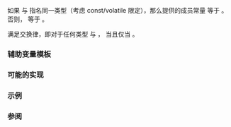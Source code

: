{{cpp/title|is_same}}
{{cpp/meta/navbar}}
{{ddcl|header=type_traits|since=c++11|
template&lt; class T, class U &gt;
struct is_same;
}}

如果 {{tt|T}} 与 {{tt|U}} 指名同一类型（考虑 const/volatile 限定），那么提供的成员常量 {{c|value}} 等于 {{c|true}}。否则，{{c|value}} 等于 {{c|false}}。

满足交换律，即对于任何类型 {{tt|T}} 与 {{tt|U}}，{{c|1=is_same&lt;T, U&gt;::value == true}} 当且仅当 {{c|1=is_same&lt;U, T&gt;::value == true}}。

{{cpp/types/nospec|v}}

=== 辅助变量模板 ===
{{ddcl|since=c++17|1=
template&lt; class T, class U &gt;
constexpr bool is_same_v = is_same&lt;T, U&gt;::value;
}}
{{cpp/types/integral_constant/inherit|{{tt|T}} 与 {{tt|U}} 是同一类型}}

===可能的实现===
{{eq fun
|1=
template&lt;class T, class U&gt;
struct is_same : std::false_type {};

template&lt;class T&gt;
struct is_same&lt;T, T&gt; : std::true_type {};
}}

===示例===
{{example
|code=
#include &lt;cstdint&gt;
#include &lt;iostream&gt;
#include &lt;type_traits&gt;

#define SHOW(...) std::cout &lt;&lt; #__VA_ARGS__ &lt;&lt; " : " &lt;&lt; __VA_ARGS__ &lt;&lt; '\n'

int main()
{
    std::cout &lt;&lt; std::boolalpha;

    // 一些由实现定义的状况

    // 若 'int' 为 32 位则通常为 true
    SHOW( std::is_same&lt;int, std::int32_t&gt;::value ); // 可能为 true
    // 若使用 ILP64 数据模型则可能为 true
    SHOW( std::is_same&lt;int, std::int64_t&gt;::value ); // 可能为 false

    // 与上面相同的测试，但使用了 C++17 的 std::is_same_v&lt;T, U&gt; 格式
    SHOW( std::is_same_v&lt;int, std::int32_t&gt; ); // 可能为 true
    SHOW( std::is_same_v&lt;int, std::int64_t&gt; ); // 可能为 false

    // 比较一对变量的类型
    long double num1 = 1.0;
    long double num2 = 2.0;
    static_assert( std::is_same_v&lt;decltype(num1), decltype(num2)&gt; == true );

    // 'float' 决非整数类型
    static_assert( std::is_same&lt;float, std::int32_t&gt;::value == false );

    // 'int' 为隐式的 'signed'
    static_assert( std::is_same_v&lt;int, int&gt; == true );
    static_assert( std::is_same_v&lt;int, unsigned int&gt; == false );
    static_assert( std::is_same_v&lt;int, signed int&gt; == true );

    // 不同于其他类型，'char' 既非 'unsigned' 亦非 'signed'
    static_assert( std::is_same_v&lt;char, char&gt; == true );
    static_assert( std::is_same_v&lt;char, unsigned char&gt; == false );
    static_assert( std::is_same_v&lt;char, signed char&gt; == false );

    // const 限定的类型 T 与非 const T 不同
    static_assert( !std::is_same&lt;const int, int&gt;() );
}
#undef SHOW
|p=true
|output=
std::is_same&lt;int, std::int32_t&gt;::value : true
std::is_same&lt;int, std::int64_t&gt;::value : false
std::is_same_v&lt;int, std::int32_t&gt; : true
std::is_same_v&lt;int, std::int64_t&gt; : false
}}

===参阅===
{{dsc begin}}
{{dsc inc|cpp/concepts/dsc same_as}}
{{dsc inc|cpp/language/dsc decltype}}
{{dsc end}}

{{langlinks|de|en|es|fr|it|ja|pt|ru}}
